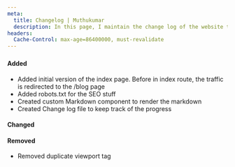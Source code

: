 ```yaml
---
meta:
  title: Changelog | Muthukumar
  description: In this page, I maintain the change log of the website to keep track of the progress and for others to see the progress of my site
headers:
  Cache-Control: max-age=86400000, must-revalidate
---
```



### <Date date="2021-12-21" className="text-md md:text-xl" />

#### Added

- Added initial version of the index page. Before in index route, the traffic is redirected to the /blog page
- Added robots.txt for the SEO stuff
- Created custom Markdown component to render the markdown
- Created Change log file to keep track of the progress

#### Changed

#### Removed

- Removed duplicate viewport tag
